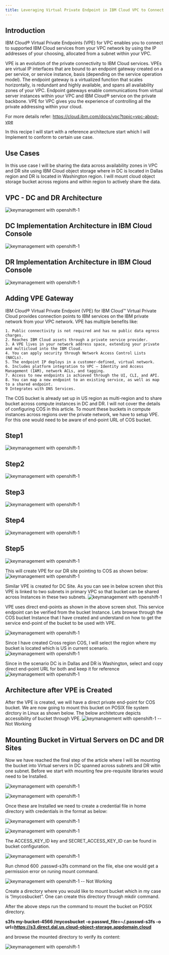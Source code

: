 ```yaml
---
title: Leveraging Virtual Private Endpoint in IBM Cloud VPC to Connect IBM Cloud Object Storage
---
```



<PageDescription>


</PageDescription>

## Introduction
IBM Cloud® Virtual Private Endpoints (VPE) for VPC enables you to connect to supported IBM Cloud services from your VPC network by using the IP addresses of your choosing, allocated from a subnet within your VPC.

VPE is an evolution of the private connectivity to IBM Cloud services. VPEs are virtual IP interfaces that are bound to an endpoint gateway created on a per service, or service instance, basis (depending on the service operation model). The endpoint gateway is a virtualized function that scales horizontally, is redundant and highly available, and spans all availability zones of your VPC. Endpoint gateways enable communications from virtual server instances within your VPC and IBM Cloud® service on the private backbone. VPE for VPC gives you the experience of controlling all the private addressing within your cloud.

For more details refer: https://cloud.ibm.com/docs/vpc?topic=vpc-about-vpe

In this recipe I will start with a reference architecture start which I will Implement to conform to certain use case.

## Use Cases
In this use case I will be sharing the data across availability zones in VPC and DR site using IBM Cloud object storage where in DC is located in Dallas region and DR is located in Washington region. I will mount cloud object storage bucket across regions and within region to actively share the data.

## VPC - DC and DR Architecture
![keymanagement with openshift-1](images/Arch_Plain.jpg)

## DC Implementation Architecture in IBM Cloud Console
![keymanagement with openshift-1](images/VPC_Layout.jpg)

## DR Implementation Architecture in IBM Cloud Console
![keymanagement with openshift-1](images/VPC_DR_Layout.jpg)

## Adding VPE Gateway 

IBM Cloud® Virtual Private Endpoint (VPE) for IBM Cloud™ Virtual Private Cloud provides connection points to IBM services on the IBM private network from your VPC network. VPE has multiple benefits like:

    1. Public connectivity is not required and has no public data egress charges.
    2. Reaches IBM Cloud assets through a private service provider.
    3. A VPE lives in your network address space, extending your private and multicloud into the IBM Cloud.
    4. You can apply security through Network Access Control Lists (NACLs).
    5. The endpoint IP deploys in a customer-defined, virtual network.
    6. Includes platform integration to VPC – Identity and Access Management (IAM), network ACLs, and tagging.
    7. Access to new endpoints is achieved through the UI, CLI, and API.
    8. You can map a new endpoint to an existing service, as well as map to a shared endpoint.
    9 Integrates with DNS Services.

 

The COS bucket is already set up in US region as multi-region and to share bucket across compute instances in DC and DR. I will not cover the details of configuring COS in this article. To mount these buckets in compute instances across regions over the private network, we have to setup VPE. For this one would need to be aware of end-point URL of COS bucket.

## Step1
![keymanagement with openshift-1](images/VPE_gateway.jpg)

## Step2
![keymanagement with openshift-1](images/VPE2.jpg)

## Step3
![keymanagement with openshift-1](images/VPE3.jpg)

## Step4
![keymanagement with openshift-1](images/VPE4.jpg)

## Step5
![keymanagement with openshift-1](images/VPE5.jpg)

This will create VPE for our DR site pointing to COS as shown below:
![keymanagement with openshift-1](images/VPE6.jpg)

Similar VPE is created for DC Site. As you can see in below screen shot this VPE is linked to two subnets in primary VPC so that bucket can be shared across Instances in these two subnets.
![keymanagement with openshift-1](images/VPE7.jpg)

VPE uses direct end-points as shown in the above screen shot. This service endpoint can be verified from the bucket Instance. Lets browse through the COS bucket Instance that I have created and understand on how to get the service end-point of the bucket to be used with VPE.

![keymanagement with openshift-1](images/COS_0.jpg)

Since I have created Cross region COS, I will select the region where my bucket is located which is US in current scenario.
![keymanagement with openshift-1](images/COS_5.jpg)

Since in the scenario DC is in Dallas and DR is Washington, select and copy direct end-point URL for both and keep it for reference
![keymanagement with openshift-1](images/COS_6.jpg)

## Architecture after VPE is Created
After the VPE is created, we will have a direct private end-point for COS bucket. We are now going to mount this bucket on POSIX file system dirctory in Linux as shown below. The below architetcure depicts accessibility of bucket through VPE.
![keymanagement with openshift-1](images/COS_9.jpg)   -- Not Working

## Mounting Bucket in Virtual Servers on DC and DR Sites
Now we have reached the final step of the article where I will be mounting the bucket into Virtual servers in DC spanned across subnets and DR witin one subnet. Before we start with mounting few pre-requisite libraries would need to be Installed.

 ![keymanagement with openshift-1](images/COS_1.jpg) 

![keymanagement with openshift-1](images/COS_2.jpg) 

Once these are Installed we need to create a credential file in home directory with credentials in the format as below:

![keymanagement with openshift-1](images/COS_7.jpg) 

![keymanagement with openshift-1](images/COS_8.jpg) 

The ACCESS_KEY_ID key and SECRET_ACCESS_KEY_ID can be found in bucket configuration.

![keymanagement with openshift-1](images/COS_3.jpg) 

Run chmod 600 .passwd-s3fs command on the file, else one would get a permission error on runing mount command.

![keymanagement with openshift-1](images/permission_error.jpg)  -- Not Working

Create a directory where you would like to mount bucket which in my case is “/mycosbucket”. One can create this directory through mkdir command.

After the above steps run the command to mount the bucket on POSIX directory.

**s3fs my-bucket-4566 /mycosbucket -o passwd_file=~/.passwd-s3fs -o url=https://s3.direct.dal.us.cloud-object-storage.appdomain.cloud**

and browse the mounted directory to verify its content:

![keymanagement with openshift-1](images/command.jpg) 
